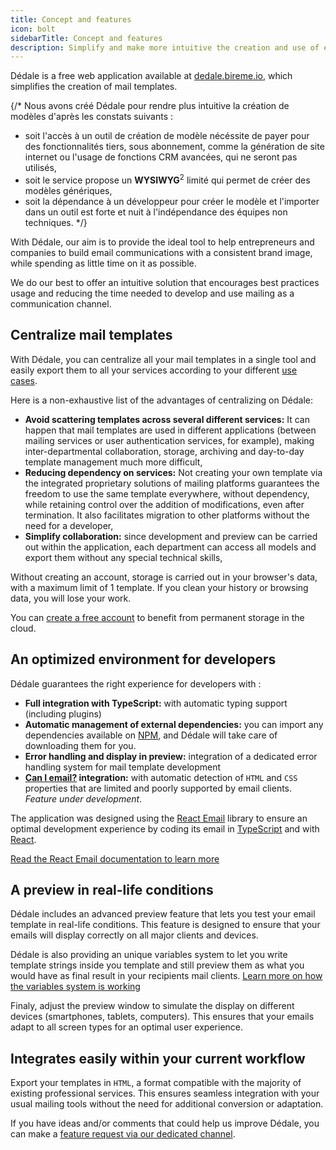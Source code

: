 ```yaml
---
title: Concept and features
icon: bolt
sidebarTitle: Concept and features
description: Simplify and make more intuitive the creation and use of email templates
---
```


Dédale is a free web application available at [dedale.bireme.io](https://dedale.bireme.io), which simplifies the creation of mail templates.

{/* Nous avons créé Dédale pour rendre plus intuitive la création de modèles d'après les constats suivants :
- soit l'accès à un outil de création de modèle nécéssite de payer pour des fonctionnalités tiers, sous abonnement, comme la génération de site internet ou l'usage de fonctions CRM avancées, qui ne seront pas utilisés,
- soit le service propose un **WYSIWYG**<sup>2</sup> limité qui permet de créer des modèles génériques,
- soit la dépendance à un développeur pour créer le modèle et l'importer dans un outil est forte et nuit à l'indépendance des équipes non techniques. */}

With Dédale, our aim is to provide the ideal tool to help entrepreneurs and companies to build email communications with a consistent brand image, while spending as little time on it as possible.

We do our best to offer an intuitive solution that encourages best practices usage and reducing the time needed to develop and use mailing as a communication channel.

## Centralize mail templates

With Dédale, you can centralize all your mail templates in a single tool and easily export them to all your services according to your different [use cases](/dedale/usages/emailing.mdx).

Here is a non-exhaustive list of the advantages of centralizing on Dédale:
- **Avoid scattering templates across several different services:** It can happen that mail templates are used in different applications (between mailing services or user authentication services, for example), making inter-departmental collaboration, storage, archiving and day-to-day template management much more difficult,
- **Reducing dependency on services:** Not creating your own template via the integrated proprietary solutions of mailing platforms guarantees the freedom to use the same template everywhere, without dependency, while retaining control over the addition of modifications, even after termination. It also facilitates migration to other platforms without the need for a developer,
- **Simplify collaboration:** since development and preview can be carried out within the application, each department can access all models and export them without any special technical skills,

<Warning>

Without creating an account, storage is carried out in your browser's data, with a maximum limit of 1 template. If you clean your history or browsing data, you will lose your work.

You can [create a free account](https://bireme.io) to benefit from permanent storage in the cloud.

</Warning>

## An optimized environment for developers

Dédale guarantees the right experience for developers with :
- **Full integration with TypeScript:** with automatic typing support (including plugins)
- **Automatic management of external dependencies:** you can import any dependencies available on [NPM](https://www.npmjs.com/), and Dédale will take care of downloading them for you.
- **Error handling and display in preview:** integration of a dedicated error handling system for mail template development
- **[Can I email?](https://www.caniemail.com/) integration:** with automatic detection of `HTML` and `CSS` properties that are limited and poorly supported by email clients. _Feature under development_.

<Info>

The application was designed using the [React Email](https://react.email/) library to ensure an optimal development experience by coding its email in [TypeScript](https://www.typescriptlang.org/) and with [React](https://react.dev/).

[Read the React Email documentation to learn more](https://react.email/docs/introduction)

</Info>

## A preview in real-life conditions

Dédale includes an advanced preview feature that lets you test your email template in real-life conditions. This feature is designed to ensure that your emails will display correctly on all major clients and devices.

Dédale is also providing an unique variables system to let you write template strings inside you template and still preview them as what you would have as final result in your recipients mail clients. [Learn more on how the variables system is working](/dedale/getting-started/variables)

Finaly, adjust the preview window to simulate the display on different devices (smartphones, tablets, computers). This ensures that your emails adapt to all screen types for an optimal user experience.

## Integrates easily within your current workflow

Export your templates in `HTML`, a format compatible with the majority of existing professional services. This ensures seamless integration with your usual mailing tools without the need for additional conversion or adaptation.

If you have ideas and/or comments that could help us improve Dédale, you can make a [feature request via our dedicated channel](https://github.com/orgs/bireme-lab/discussions/new?category=ideas).

